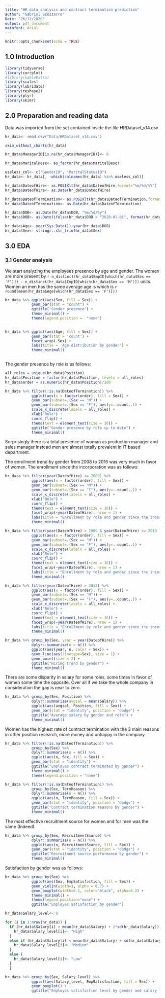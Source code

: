 ```yaml
---
title: "HR data analysis and contract termination prediction"
author: "Gabriel Scozzarro"
Date: "26/12/2020"
output: pdf_document
mainfont: Arial
---
```


```r
knitr::opts_chunk$set(echo = TRUE)
```

## 1.0 Introduction

```r
library(tidyverse)
library(corrplot)
#library(kableExtra)
library(scales)
library(lubridate)
library(reshape2)
library(plyr)
library(skimr)
```

## 2.0 Preparation and reading data

Data was imported from the set contained inside the file HRDataset_v14.csv

```r
hr_data<- read.csv("Data/HRDataset_v14.csv")
```

```r
skim_without_charts(hr_data)
```

```r
hr_data$ManagerID[is.na(hr_data$ManagerID)]<- 0

hr_data$MaritalDesc<- as_factor(hr_data$MaritalDesc)

useless_col<- c("GenderID", "MaritalStatusID")
hr_data<- hr_data[, -which(colnames(hr_data) %in% useless_col)]

hr_data$DateofHire<- as.POSIXlt(hr_data$DateofHire,format="%m/%d/%Y")
hr_data$DateofHire<- as.Date(hr_data$DateofHire)

hr_data$DateofTermination<- as.POSIXlt(hr_data$DateofTermination,format="%m/%d/%Y")
hr_data$DateofTermination<- as.Date(hr_data$DateofTermination)

hr_data$DOB<- as.Date(hr_data$DOB, "%m/%d/%y")
hr_data$DOB<- as.Date(ifelse(hr_data$DOB > "2020-01-01", format(hr_data$DOB, "19%y-%m-%d"), format(hr_data$DOB)))

hr_data$Age<- year(Sys.Date())-year(hr_data$DOB)
hr_data$Sex<- stringr::str_trim(hr_data$Sex)
```

## 3.0 EDA

### 3.1 Gender analysis

We start analyzing the employees presence by age and gender. The women are more present by `r n_distinct(hr_data$EmpID[which(hr_data$Sex == 'F')]) - n_distinct(hr_data$EmpID[which(hr_data$Sex == 'M')])` units. Women an men has the same average age is which is `r round(mean(hr_data$Age[which(hr_data$Sex == 'F')]))` 

```r
hr_data %>% ggplot(aes(Sex, fill = Sex)) +
            geom_bar(stat = "count") +
            ggtitle("Gender presence") +
            theme_minimal() +
            theme(legend.position =  "none")

  
hr_data %>% ggplot(aes(Age, fill = Sex)) +
            geom_bar(stat = 'count') +
            facet_wrap(~Sex) +
            labs(title = 'Age distribution by gender') +
            theme_minimal()
            
```
\pagebreak

The gender presence by role is as follows:

```r

all_roles = unique(hr_data$Position)
hr_data$Position = factor(hr_data$Position, levels = all_roles)
hr_data$order = as.numeric(hr_data$Position)/100 

hr_data %>% filter(!is.na(DateofTermination)) %>%
            ggplot(aes(x = factor(order), fill = Sex)) + 
            geom_bar(subset=.(Sex == "M")) + 
            geom_bar(subset=.(Sex == "F"), aes(y=..count..)) + 
            scale_x_discrete(labels = all_roles) +
            xlab("Role") +
            coord_flip() +
            theme(text = element_text(size = 16)) +
            ggtitle("Gender presence by role up to date") +
            theme_minimal()

```

Surprisingly there is a total presence of woman as production manager and sales manager instead men are almost totally prevalent in IT based department.

\pagebreak
The enrollment trend by gender from 2008 to 2016 was very much in favor of women.
The enrollment since the incorporation was as follows:


```r

hr_data %>% filter(year(DateofHire) <= 2009) %>%
            ggplot(aes(x = factor(order), fill = Sex)) + 
            geom_bar(subset=.(Sex == "M")) + 
            geom_bar(subset=.(Sex == "F"), aes(y=..count..)) + 
            scale_x_discrete(labels = all_roles) +
            xlab("Role") +
            coord_flip() +
            theme(text = element_text(size = 16)) +
            facet_wrap(~year(DateofHire), nrow = 1) +
            labs(title = "Enrollment by role and gender since the incorporation", subtitle = 'Year 2006 - 2009') +
            theme_minimal()

hr_data %>% filter(year(DateofHire) > 2009 & year(DateofHire) <= 2013 ) %>%
            ggplot(aes(x = factor(order), fill = Sex)) + 
            geom_bar(subset=.(Sex == "M")) + 
            geom_bar(subset=.(Sex == "F"), aes(y=..count..)) + 
            scale_x_discrete(labels = all_roles) +
            xlab("Role") +
            coord_flip() +
            theme(text = element_text(size = 16)) +
            facet_wrap(~year(DateofHire), nrow = 1) +
            labs(title = "Enrollment by role and gender since the incorporation", subtitle = 'Year 2010 - 2013') +
            theme_minimal()

hr_data %>% filter(year(DateofHire) > 2013) %>%
            ggplot(aes(x = factor(order), fill = Sex)) + 
            geom_bar(subset=.(Sex == "M")) + 
            geom_bar(subset=.(Sex == "F"), aes(y=..count..)) + 
            scale_x_discrete(labels = all_roles) +
            xlab("Role") +
            coord_flip() +
            theme(text = element_text(size = 16)) +
            facet_wrap(~year(DateofHire), nrow = 1) +
            labs(title = "Enrollment by role and gender since the incorporation", subtitle = 'Year 2014 - 2018') +
            theme_minimal()

hr_data %>% group_by(Sex, year = year(DateofHire)) %>%
            dplyr::summarise(n = n()) %>%
            ggplot(aes(year, n, color = Sex)) +
            geom_line(aes(linetype=Sex), size = 1) +
            geom_point(size = 2) +
            ggtitle("Hiring trend by gender") +
            theme_minimal()

```

\pagebreak
There are some disparity in salary for some roles, some times in favor of women some time the opposite. Over all if we take the whole company in consideration the gap is near to zero.

```r

hr_data %>% group_by(Sex, Position) %>%
            dplyr::summarise(avgsal = mean(Salary)) %>%
            ggplot(aes(avgsal, Position, fill = Sex)) +
            geom_bar(stat = "identity", position = "dodge") +
            ggtitle("Average salary by gender and role") +
            theme_minimal()

```

\pagebreak
Women has the highest rate of contract termination with the 3 main reasons in other position research, more money and unhappy in the company.
```r

hr_data %>% filter(!is.na(DateofTermination)) %>%
            group_by(Sex) %>%
            dplyr::summarise(n = n()) %>%
            ggplot(aes(n, Sex, fill = Sex)) +
            geom_bar(stat = "identity") +
            ggtitle("Employes contract terminated by gender") +
            theme_minimal() +
            theme(legend.position = "none")

hr_data %>% filter(!is.na(DateofTermination)) %>%
            group_by(Sex, TermReason) %>%
            dplyr::summarise(n = n()) %>%
            ggplot(aes(n, TermReason, fill = Sex)) +
            geom_bar(stat = "identity", position = "dodge") +
            ggtitle("Contract termination reasons by gender") +
            theme_minimal()

```

The most effective recruitment source for women and for men was the same (Indeed). 


```r
hr_data %>% group_by(Sex, RecruitmentSource) %>%
            dplyr::summarise(n = n()) %>%
            ggplot(aes(n, RecruitmentSource, fill = Sex)) +
            geom_bar(stat = "identity", position = "dodge") +
            ggtitle("Recruitment source performance by gender") +
            theme_minimal()

```

\pagebreak
Satisfaction by gender was as follows:


```r

hr_data %>% group_by(Sex) %>%
            ggplot(aes(Sex, EmpSatisfaction, fill = Sex)) +
            geom_violin(width=1, alpha = 0.7) +
            geom_boxplot(width=0.1, color="black", alpha=0.2) +
            theme_minimal() +
            theme(legend.position="none") +
            ggtitle("Employes satisfaction by gender")

hr_data$Salary_level<- 0

for (i in 1:nrow(hr_data)) {
  if (hr_data$Salary[i] > mean(hr_data$Salary) + 2*sd(hr_data$Salary)) {
    hr_data$Salary_level[i]<- "High"
  }
  else if (hr_data$Salary[i] < mean(hr_data$Salary) + sd(hr_data$Salary)) {
    hr_data$Salary_level[i]<- "Medium"
  } 
  else {
    hr_data$Salary_level[i]<- "Low"
  }
  }

hr_data %>% group_by(Sex, Salary_level) %>%
            ggplot(aes(Salary_level, EmpSatisfaction, fill = Sex)) +
            geom_boxplot() +
            ggtitle("Employes satisfaction level by gender and salary level")

```
